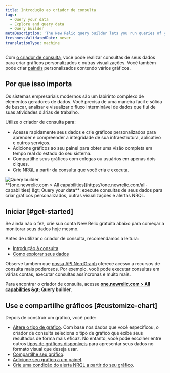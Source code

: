 ```yaml
---
title: Introdução ao criador de consulta
tags:
  - Query your data
  - Explore and query data
  - Query builder
metaDescription: 'The New Relic query builder lets you run queries of your data, build charts and other visualizations, and share charts.'
freshnessValidatedDate: never
translationType: machine
---
```


Com [o criador de consulta](https://one.newrelic.com/data-exploration/query-builder), você pode realizar consultas de seus dados para criar gráficos personalizados e outras visualizações. Você também pode criar [painéis](/docs/dashboards/manage-your-dashboard/manage-your-dashboard#dash-create-chart) personalizados contendo vários gráficos.

## Por que isso importa

Os sistemas empresariais modernos são um labirinto complexo de elementos geradores de dados. Você precisa de uma maneira fácil e sólida de buscar, analisar e visualizar o fluxo interminável de dados que flui de suas atividades diárias de trabalho.

Utilize o criador de consulta para:

* Acesse rapidamente seus dados e crie gráficos personalizados para aprender e compreender a integridade de sua infraestrutura, aplicativo e outros serviços.
* Adicione gráficos ao seu painel para obter uma visão completa em tempo real do estado do seu sistema.
* Compartilhe seus gráficos com colegas ou usuários em apenas dois cliques.
* Crie NRQL <InlinePopover type="alerts" />a partir da consulta que você cria e executa.

<img title="Query builder" alt="Query builder" src="/images/queries-nrql_screenshot-full_query-builder.webp" />

<figcaption>
  <DNT>**[one.newrelic.com &gt; All capabilities](https://one.newrelic.com/all-capabilities) &amp;gt; Query your data**</DNT>: execute consultas de seus dados para criar gráficos personalizados, outras visualizações e alertas NRQL.
</figcaption>

## Iniciar [#get-started]

Se ainda não o fez, crie sua conta New Relic gratuita abaixo para começar a monitorar seus dados hoje mesmo.

Antes de utilizar o criador de consulta, recomendamos a leitura:

* [Introdução à consulta](/docs/telemetry-data-platform/ingest-manage-data/understand-data/introduction-querying-new-relic-data)
* [Como explorar seus dados](/docs/query-your-data/explore-query-data/explore-data/introduction-data-explorer)

Observe também que [nossa API NerdGraph](/docs/apis/nerdgraph/examples/nerdgraph-nrql-tutorial) oferece acesso a recursos de consulta mais poderosos. Por exemplo, você pode executar consultas em várias contas, executar consultas assíncronas e muito mais.

Para encontrar o criador de consulta, acesse <DNT>**[one.newrelic.com &gt; All capabilities](https://one.newrelic.com/all-capabilities) &amp;gt; Query builder**</DNT>.

## Use e compartilhe gráficos [#customize-chart]

Depois de construir um gráfico, você pode:

* [Altere o tipo de gráfico](/docs/chart-builder/use-chart-builder/use-charts/use-your-charts#change-appearance). Com base nos dados que você especificou, o criador de consulta seleciona o tipo de gráfico que exibe seus resultados de forma mais eficaz. No entanto, você pode escolher entre outros [tipos de gráficos disponíveis](/docs/insights/use-insights-ui/manage-dashboards/insights-chart-types) para apresentar seus dados no formato visual que deseja usar.
* [Compartilhe seu gráfico](/docs/chart-builder/use-chart-builder/use-charts/use-your-charts#share-charts).
* [Adicione seu gráfico a um painel](/docs/chart-builder/use-chart-builder/use-charts/use-your-charts#add-to-dashboard).
* [Crie uma condição do alerta NRQL a partir do seu gráfico](/docs/alerts-applied-intelligence/new-relic-alerts/alert-conditions/create-nrql-alert-conditions/#create-chart).